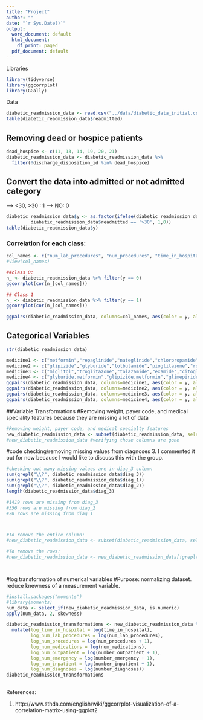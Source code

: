 ```yaml
---
title: "Project"
author: ""
date: "`r Sys.Date()`"
output:
  word_document: default
  html_document:
    df_print: paged
  pdf_document: default
---
```


Libraries
```r
library(tidyverse)
library(ggcorrplot)
library(GGally)
```
Data
```r
diabetic_readmission_data <- read.csv("../data/diabetic_data_initial.csv")
table(diabetic_readmission_data$readmitted)
```
## Removing dead or hospice patients

```r
dead_hospice <- c(11, 13, 14, 19, 20, 21)
diabetic_readmission_data <- diabetic_readmission_data %>%
  filter(!discharge_disposition_id %in% dead_hospice)
```

## Convert the data into admitted or not admitted category

--> <30, >30 : 1
--> NO: 0

```r
diabetic_readmission_data$y <- as.factor(ifelse(diabetic_readmission_data$readmitted == '<30' | 
         diabetic_readmission_data$readmitted == '>30', 1,0))
table(diabetic_readmission_data$y)
```
### Correlation for each class:

```r
col_names <- c("num_lab_procedures", "num_procedures", "time_in_hospital", "num_medications", "number_outpatient", "number_emergency", "number_inpatient", "number_diagnoses")
#View(col_names)

##class 0: 
n_ <- diabetic_readmission_data %>% filter(y == 0)
ggcorrplot(cor(n_[col_names]))
```

```r
## Class 1
n_ <- diabetic_readmission_data %>% filter(y == 1)
ggcorrplot(cor(n_[col_names]))
```

```r
ggpairs(diabetic_readmission_data, columns=col_names, aes(color = y, alpha = 0.5))
```

## Categorical Variables 
```r
str(diabetic_readmission_data)
```

```r
medicine1 <- c("metformin","repaglinide","nateglinide","chlorpropamide","glimepiride","acetohexamide")
medicine2 <- c("glipizide","glyburide","tolbutamide","pioglitazone","rosiglitazone","acarbose")
medicine3 <- c("miglitol","troglitazone","tolazamide","examide","citoglipton","insulin")
medicine4 <- c("glyburide.metformin","glipizide.metformin","glimepiride.pioglitazone","metformin.rosiglitazone","metformin.pioglitazone")
ggpairs(diabetic_readmission_data, columns=medicine1, aes(color = y, alpha = 0.5))
ggpairs(diabetic_readmission_data, columns=medicine2, aes(color = y, alpha = 0.5))
ggpairs(diabetic_readmission_data, columns=medicine3, aes(color = y, alpha = 0.5))
ggpairs(diabetic_readmission_data, columns=medicine4, aes(color = y, alpha = 0.5))

```
##Variable Transformations
#Removing weight, payer code, and medical speciality features because they are missing a lot of data
```r
#Removing weight, payer code, and medical specialty features
new_diabetic_readmission_data <- subset(diabetic_readmission_data, select = -c(weight, payer_code, medical_specialty))
#new_diabetic_readmission_data #verifying those columns are gone
```
#code checking/removing missing values from diagnoses 3. I commented it out for now because I would like to discuss this with the group. 
```r
#checking out many missing values are in diag_3 column 
sum(grepl("\\?", diabetic_readmission_data$diag_3))
sum(grepl("\\?", diabetic_readmission_data$diag_1))
sum(grepl("\\?", diabetic_readmission_data$diag_2))
length(diabetic_readmission_data$diag_3)

#1419 rows are missing from diag_3
#356 rows are missing from diag_2
#20 rows are missing from diag 1



#To remove the entire column: 
#new_diabetic_readmission_data <- subset(diabetic_readmission_data, select = -c(diag_3))

#To remove the rows:
#new_diabetic_readmission_data <- new_diabetic_readmission_data[!grepl("\\?", new_diabetic_readmission_data$diag_3), ]




```
#log transformation of numerical variables 
#Purpose: normalizing dataset. reduce knewness of a measurement variable.
```r
#install.packages("moments")
#library(moments)
num_data <- select_if(new_diabetic_readmission_data, is.numeric)
apply(num_data, 2, skewness)

diabetic_readmission_transformations <- new_diabetic_readmission_data %>%
  mutate(log_time_in_hospital = log(time_in_hospital),
         log_num_lab_procedures = log(num_lab_procedures),
         log_num_procedures = log(num_procedures + 1),
         log_num_medications = log(num_medications),
         log_num_outpatient = log(number_outpatient + 1),
         log_num_emergency = log(number_emergency + 1),
         log_num_inpatient = log(number_inpatient + 1),
         log_num_diagnoses = log(number_diagnoses))
diabetic_readmission_transformations
         
```
 

References: 

1. http://www.sthda.com/english/wiki/ggcorrplot-visualization-of-a-correlation-matrix-using-ggplot2